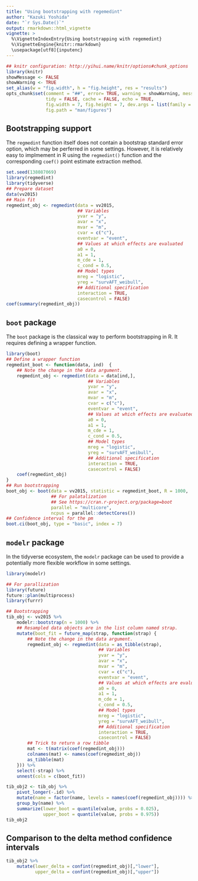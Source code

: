 ```yaml
---
title: "Using bootstrapping with regemedint"
author: "Kazuki Yoshida"
date: "`r Sys.Date()`"
output: rmarkdown::html_vignette
vignette: >
  %\VignetteIndexEntry{Using bootstrapping with regemedint}
  %\VignetteEngine{knitr::rmarkdown}
  \usepackage[utf8]{inputenc}
---
```


```r
## knitr configuration: http://yihui.name/knitr/options#chunk_options
library(knitr)
showMessage <- FALSE
showWarning <- TRUE
set_alias(w = "fig.width", h = "fig.height", res = "results")
opts_chunk$set(comment = "##", error= TRUE, warning = showWarning, message = showMessage,
               tidy = FALSE, cache = FALSE, echo = TRUE,
               fig.width = 7, fig.height = 7, dev.args = list(family = "sans"),
               fig.path = "man/figures")
```

## Bootstrapping support

The `regmedint` function itself does not contain a bootstrap standard error option, which may be perferred in some settings. However, it is relatively easy to implmement in R using the `regmedint()` function and the corresponding `coef()` point estimate extraction method.

```r
set.seed(138087069)
library(regmedint)
library(tidyverse)
## Prepare dataset
data(vv2015)
## Main fit
regmedint_obj <- regmedint(data = vv2015,
                           ## Variables
                           yvar = "y",
                           avar = "x",
                           mvar = "m",
                           cvar = c("c"),
                           eventvar = "event",
                           ## Values at which effects are evaluated
                           a0 = 0,
                           a1 = 1,
                           m_cde = 1,
                           c_cond = 0.5,
                           ## Model types
                           mreg = "logistic",
                           yreg = "survAFT_weibull",
                           ## Additional specification
                           interaction = TRUE,
                           casecontrol = FALSE)
coef(summary(regmedint_obj))
```


## `boot` package

The `boot` package is the classical way to perform bootstrapping in R. It requires defining a wrapper function.

```r
library(boot)
## Define a wrapper function
regmedint_boot <- function(data, ind)  {
    ## Note the change in the data argument.
    regmedint_obj <- regmedint(data = data[ind,],
                               ## Variables
                               yvar = "y",
                               avar = "x",
                               mvar = "m",
                               cvar = c("c"),
                               eventvar = "event",
                               ## Values at which effects are evaluated
                               a0 = 0,
                               a1 = 1,
                               m_cde = 1,
                               c_cond = 0.5,
                               ## Model types
                               mreg = "logistic",
                               yreg = "survAFT_weibull",
                               ## Additional specification
                               interaction = TRUE,
                               casecontrol = FALSE)
    coef(regmedint_obj)
}
## Run bootstrapping
boot_obj <- boot(data = vv2015, statistic = regmedint_boot, R = 1000,
                 ## For palatalization
                 ## See https://cran.r-project.org/package=boot
                 parallel = "multicore",
                 ncpus = parallel::detectCores())
## Confidence interval for the pm
boot.ci(boot_obj, type = "basic", index = 7)
```


## `modelr` package

In the tidyverse ecosystem, the `modelr` package can be used to provide a potentially more flexible workflow in some settings.

```r
library(modelr)

## For parallization
library(future)
future::plan(multiprocess)
library(furrr)

## Bootstrapping
tib_obj <- vv2015 %>%
    modelr::bootstrap(n = 1000) %>%
    ## Resampled data objects are in the list column named strap.
    mutate(boot_fit = future_map(strap, function(strap) {
        ## Note the change in the data argument.
        regmedint_obj <- regmedint(data = as_tibble(strap),
                                   ## Variables
                                   yvar = "y",
                                   avar = "x",
                                   mvar = "m",
                                   cvar = c("c"),
                                   eventvar = "event",
                                   ## Values at which effects are evaluated
                                   a0 = 0,
                                   a1 = 1,
                                   m_cde = 1,
                                   c_cond = 0.5,
                                   ## Model types
                                   mreg = "logistic",
                                   yreg = "survAFT_weibull",
                                   ## Additional specification
                                   interaction = TRUE,
                                   casecontrol = FALSE)
        ## Trick to return a row tibble
        mat <- t(matrix(coef(regmedint_obj)))
        colnames(mat) <- names(coef(regmedint_obj))
        as_tibble(mat)
    })) %>%
    select(-strap) %>%
    unnest(cols = c(boot_fit))

tib_obj2 <- tib_obj %>%
    pivot_longer(-.id) %>%
    mutate(name = factor(name, levels = names(coef(regmedint_obj)))) %>%
    group_by(name) %>%
    summarize(lower_boot = quantile(value, probs = 0.025),
              upper_boot = quantile(value, probs = 0.975))
tib_obj2
```

## Comparison to the delta method confidence intervals

```r
tib_obj2 %>%
    mutate(lower_delta = confint(regmedint_obj)[,"lower"],
           upper_delta = confint(regmedint_obj)[,"upper"])
```
